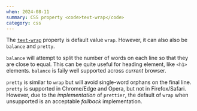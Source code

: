 ```yaml
---
when: 2024-08-11
summary: CSS property <code>text-wrap</code>
category: css
---
```


The [`text-wrap`](https://developer.mozilla.org/en-US/docs/Web/CSS/text-wrap) property is default value `wrap`. However, it can also also be `balance` and `pretty`.

`balance` will attempt to split the number of words on each line so that they are close to equal. This can be quite useful for heading element, like `<h1>` elements. `balance` is faily well supported across _current_ browser.

`pretty` is similar to `wrap` but will avoid single-word orphans on the final line. `pretty` is supported in Chrome/Edge and Opera, but not in Firefox/Safari. However, due to the _implementation_ of `prettier`, the default of `wrap` when unsupported is an acceptable _fallback_ implementation.
